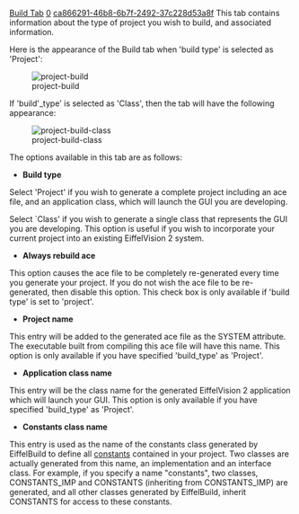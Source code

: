 [[Property:title|Build Tab]]
[[Property:weight|0]]
[[Property:uuid|ca866291-46b8-6b7f-2492-37c228d53a8f]]
This tab contains information about the type of project you wish to build, and associated information.

Here is the appearance of the Build tab when 'build type' is selected as 'Project':

[[Image:project-build]]  

If 'build'_type' is selected as 'Class', then the tab will have the following appearance:

[[Image:project-build-class]]  

The options available in this tab are as follows: 
*  <span id="build_type"></span> '''Build type''' 
Select 'Project' if you wish to generate a complete project including an ace file, and an application class, which will launch the GUI you are developing.

Select `Class' if you wish to generate a single class that represents the GUI you are developing. This option is useful if you wish to incorporate your current project into an existing EiffelVision 2 system.

*  '''Always rebuild ace''' 
This option causes the ace file to be completely re-generated every time you generate your project. If you do not wish the ace file to be re-generated, then disable this option. This check box is only available if 'build type' is set to 'project'.

*  '''Project name''' 
This entry will be added to the generated ace file as the SYSTEM attribute. The executable built from compiling this ace file will have this name. This option is only available if you have specified 'build_type' as 'Project'.

*  '''Application class name''' 
This entry will be the class name for the generated EiffelVision 2 application which will launch your GUI. This option is only available if you have specified 'build_type' as 'Project'.

*  '''Constants class name''' 
This entry is used as the name of the constants class generated by EiffelBuild to define all [[Constants|constants]]  contained in your project. Two classes are actually generated from this name, an implementation and an interface class. For example, if you specify a name "constants", two classes, <eiffel>CONSTANTS_IMP</eiffel> and <eiffel>CONSTANTS</eiffel> (inheriting from <eiffel>CONSTANTS_IMP</eiffel>) are generated, and all other classes generated by EiffelBuild, inherit <eiffel>CONSTANTS</eiffel> for access to these constants.



{{seealso|<br/>
[[EiffelBuild: Code Generation|Code generation]]  <br/>
[[EiffelBuild: Project settings window|Project settings window]]  <br/>
[[Generation Tab|Generation tab]]  <br/>
}}




